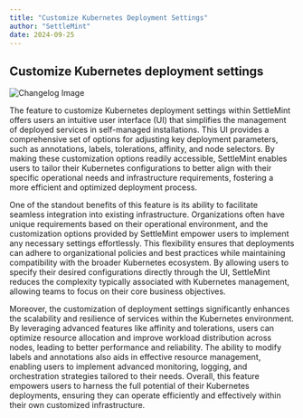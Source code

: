```yaml
---
title: "Customize Kubernetes Deployment Settings"
author: "SettleMint"
date: 2024-09-25
---
```


## Customize Kubernetes deployment settings

![Changelog Image](./assets/customize-kubernetes-deployment-settings.png)

The feature to customize Kubernetes deployment settings within SettleMint offers
users an intuitive user interface (UI) that simplifies the management of
deployed services in self-managed installations. This UI provides a
comprehensive set of options for adjusting key deployment parameters, such as
annotations, labels, tolerations, affinity, and node selectors. By making these
customization options readily accessible, SettleMint enables users to tailor
their Kubernetes configurations to better align with their specific operational
needs and infrastructure requirements, fostering a more efficient and optimized
deployment process.

One of the standout benefits of this feature is its ability to facilitate
seamless integration into existing infrastructure. Organizations often have
unique requirements based on their operational environment, and the
customization options provided by SettleMint empower users to implement any
necessary settings effortlessly. This flexibility ensures that deployments can
adhere to organizational policies and best practices while maintaining
compatibility with the broader Kubernetes ecosystem. By allowing users to
specify their desired configurations directly through the UI, SettleMint reduces
the complexity typically associated with Kubernetes management, allowing teams
to focus on their core business objectives.

Moreover, the customization of deployment settings significantly enhances the
scalability and resilience of services within the Kubernetes environment. By
leveraging advanced features like affinity and tolerations, users can optimize
resource allocation and improve workload distribution across nodes, leading to
better performance and reliability. The ability to modify labels and annotations
also aids in effective resource management, enabling users to implement advanced
monitoring, logging, and orchestration strategies tailored to their needs.
Overall, this feature empowers users to harness the full potential of their
Kubernetes deployments, ensuring they can operate efficiently and effectively
within their own customized infrastructure.
